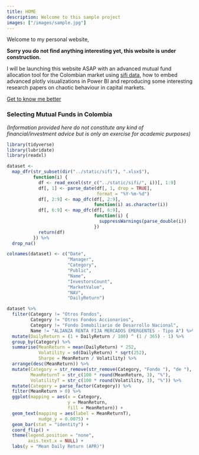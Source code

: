 ```yaml
---
title: HOME
description: Welcome to this sample project
images: ["/images/sample.jpg"]
---
```


Welcome to my personal website,

**Sorry you do not find anything interesting yet, this website is under construction.**

I will be launching this website ASAP with an advanced mutual fund allocation tool for the Colombian market using [sifi data](https://sificcolombia.lvaindices.com/estadisticas/), how to embed advanced plotly visualizations in Power BI and reproducing some interesting research papers on chaotic behaviour in capital markets.

[Get to know me better](/about "Get to know me better")

### Selecting Mutual Funds in Colombia

*(Information provided here do not constitute any kind of financial/investment advice but is only an exercise for academic purposes)*

```r
library(tidyverse)
library(lubridate)
library(readxl)

dataset <- 
  map_dfr(str_subset(dir("../static/sifi"), ".xlsx$"), 
          function(i) {
            df <- read_excel(str_c("../static/sifi/", i))[, 1:9]
            df[, 1] <- parse_date(df[, 1, drop = TRUE], 
                                  format = "%Y-%m-%d")
            df[, 2:9] <- map_dfc(df[, 2:9], 
                                 function(i) as.character(i))
            df[, 6:9] <- map_dfc(df[, 6:9], 
                                 function(i) {
                                   suppressWarnings(parse_double(i))
                                 })
            return(df)
          }) %>% 
  drop_na() 

colnames(dataset) <- c("Date",
                       "Manager",
                       "Category",
                       "Public",
                       "Name",
                       "InvestorsCount",
                       "MarketValue",
                       "NAV",
                       "DailyReturn")
```

```r
dataset %>% 
  filter(Category != "Otros Fondos",
         Category != "Otros Fondos Accionarios",
         Category != "Fondo Inmobiliario de Desarrollo Nacional",
         Name != "ALIANZA RENTA FIJA MERCADOS EMERGENTES - Tipo A") %>% 
  mutate(DailyReturn = (1 + DailyReturn / 100) ^ (1 / 365) - 1) %>% 
  group_by(Category) %>% 
  summarise(MeanReturn = mean(DailyReturn) * 252,
            Volatility = sd(DailyReturn) * sqrt(252),
            Sharpe = MeanReturn / Volatility) %>% 
  arrange(desc(MeanReturn)) %>% 
  mutate(Category = str_remove(str_remove(Category, "Fondo "), "de "),
         MeanReturnT = str_c(100 * round(MeanReturn, 3), "%"),
         VolatilityT = str_c(100 * round(Volatility, 3), "%")) %>% 
  mutate(Category = parse_factor(Category)) %>% 
  filter(MeanReturn > 0) %>% 
  ggplot(mapping = aes(x = Category, 
                       y = MeanReturn,
                       fill = MeanReturn)) +
  geom_text(mapping = aes(label = MeanReturnT),
            nudge_y = 0.0075) +
  geom_bar(stat = "identity") +
  coord_flip() +
  theme(legend.position = "none",
        axis.text.x = NULL) +
  labs(y = "Mean Daily Return (APR)")
```

